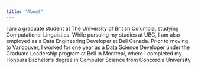```yaml
---
title: "About"
---
```


I am a graduate student at The University of British Columbia, studying Computational Linguistics. While pursuing my studies at UBC, I am also employed as a Data Engineering Developer at Bell Canada. Prior to moving to Vancouver, I worked for one year as a Data Science Developer under the Graduate Leadership program at Bell in Montreal, where I completed my Honours Bachelor's degree in Computer Science from Concordia University.